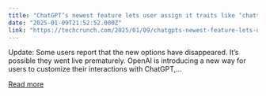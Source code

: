 ```yaml
---
title: "ChatGPT’s newest feature lets user assign it traits like ‘chatty’ and ‘Gen Z’"
date: "2025-01-09T21:52:52.000Z"
link: "https://techcrunch.com/2025/01/09/chatgpts-newest-feature-lets-user-assign-it-traits-like-chatty-and-gen-z/"
---
```


Update: Some users report that the new options have disappeared. It&#8217;s possible they went live prematurely. OpenAI is introducing a new way for users to customize their interactions with ChatGPT,...

[Read more](https://techcrunch.com/2025/01/09/chatgpts-newest-feature-lets-user-assign-it-traits-like-chatty-and-gen-z/)
